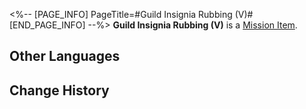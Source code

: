 <%-- [PAGE_INFO]
PageTitle=#Guild Insignia Rubbing (V)#
[END_PAGE_INFO] --%>
{{Item Infobox
|id          = 140262
|image       = Item Guild Insignia Rubbing (V).png
|type        = Mission Item
|invCategory = Missions
|rarity      = 1
|effect      = 
|description = A rubbing put together at a particular angle, portraying the secret insignia left by Scholar Bernini, who was Todd's teacher. It seems to be hiding some important information.
}}
'''Guild Insignia Rubbing (V)''' is a [[Mission Item]].

==Other Languages==
{{Other Languages
|en   = Guild Insignia Rubbing (V)
|zhs  = 学会标识的拓片（其五）
|zht  = 學會標記拓片（其五）
|ja   = 学会のマークの拓本（五）
|ko   = 학회 표식의 탁본 (5)
|es   = Calco de una marca de la Sociedad (V)
|fr   = Estampe de marque de la Guilde (V)
|ru   = Эстамп Гильдии V
|th   = ภาพจารึกที่มีสัญลักษณ์ของสถาบัน (5)
|vi   = Bản Khắc Ký Hiệu Của Hội 5
|de   = Gildeninsignien-Abrieb (V)
|id   = Jejak Simbol Ilmu Akademis (Bagian 5)
|pt   = Parte da Insígnia da Guilda (V)
}}

==Change History==
{{Change History|2.0}}